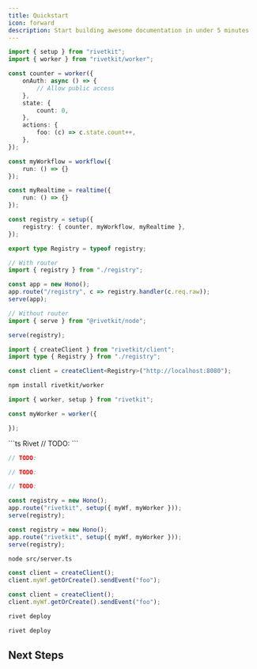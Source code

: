 ```yaml
---
title: Quickstart
icon: forward
description: Start building awesome documentation in under 5 minutes
---
```


```ts registry.ts
import { setup } from "rivetkit";
import { worker } from "rivetkit/worker";

const counter = worker({
	onAuth: async () => {
		// Allow public access
	},
	state: {
		count: 0,
	},
	actions: {
		foo: (c) => c.state.count++,
	},
});

const myWorkflow = workflow({
	run: () => {}
});

const myRealtime = realtime({
	run: () => {}
});

const registry = setup({
	registry: { counter, myWorkflow, myRealtime },
});

export type Registry = typeof registry;
```

```ts server.ts
// With router
import { registry } from "./registry";

const app = new Hono();
app.route("/registry", c => registry.handler(c.req.raw));
serve(app);

// Without router
import { serve } from "@rivetkit/node";

serve(registry);
```

```ts client.ts
import { createClient } from "rivetkit/client";
import type { Registry } from "./registry";

const client = createClient<Registry>("http://localhost:8080");
```

<Steps>
<Step title="Install">

```sh
npm install rivetkit/worker
```

</Step>
<Step title="Write Worker">

```ts
import { worker, setup } from "rivetkit";

const myWorker = worker({

});
```

</Step>

<Step title="Configure Driver">

<CodeGroup>
```ts Rivet
// TODO:
```

```ts Cloudflare Workers
// TODO:
```

```ts Redis
// TODO:
```

```ts Postgres
// TODO:
```
</CodeGroup>

</Step>

<Step title="Add RivetKit">

<CodeGroup>

```ts Hono
const registry = new Hono();
app.route("rivetkit", setup({ myWf, myWorker }));
serve(registry);
```

```ts Express.js
const registry = new Hono();
app.route("rivetkit", setup({ myWf, myWorker }));
serve(registry);
```

</CodeGroup>

</Step>

<Step title="Run server">

```sh
node src/server.ts
```

</Step>

<Step title="Integrate client">

<CodeGroup>

```ts Node.js
const client = createClient();
client.myWf.getOrCreate().sendEvent("foo");
```

```ts React
const client = createClient();
client.myWf.getOrCreate().sendEvent("foo");
```

</CodeGroup>

</Step>

<Step title="Deploy server">

<CodeGroup>

```sh Rivet
rivet deploy
```

```sh Cloudflare Workers
rivet deploy
```

</CodeGroup>

</Step>

</Steps>


## Next Steps

<CardGroup>
	<Card title="Overview" href="/concepts/overview" icon="square-plus" horizontal={true} />
	<Card title="Interacting with Workers" href="/concepts/interacting-with-workers" icon="square-plus" horizontal={true} />
	<Card title="Actions" href="/concepts/actions" icon="bolt" horizontal={true} />
	<Card title="State" href="/concepts/state" icon="floppy-disk" horizontal={true} />
</CardGroup>

